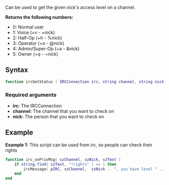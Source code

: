 
{{ModuleFunction|IRCEcho}}
Can be used to get the given nick's access level on a channel.



'''Returns the following numbers:'''

*0: Normal user
*1: Voice (+v - +nick)
*2: Half-Op (+h - %nick)
*3: Operator (+o - @nick)
*4: Admin/Super-Op (+a - &nick)
*5: Owner (+q - ~nick)



==Syntax==
<syntaxhighlight lang="lua">
function ircGetStatus ( IRCConnection irc, string channel, string nick )
</syntaxhighlight>
===Required arguments===
* '''irc:''' The IRCConnection
* '''channel:''' The channel that you want to check on
* '''nick:''' The person that you want to check on

==Example==
'''Example 1:''' This script can be used from irc, so people can check their rights
<syntaxhighlight lang="lua">
function irc_onPrivMsg( szChannel, szNick, szText )
  	if string.find( szText, "!rights" ) == 1 then
		ircMessage( pIRC, szChannel,  szNick .. ", you have level " .. tostring( ircGetStatus( pIRC, szChannel, szNick ) )
	end
end
</syntaxhighlight>